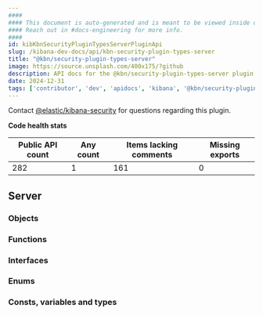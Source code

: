 ```yaml
---
####
#### This document is auto-generated and is meant to be viewed inside our experimental, new docs system.
#### Reach out in #docs-engineering for more info.
####
id: kibKbnSecurityPluginTypesServerPluginApi
slug: /kibana-dev-docs/api/kbn-security-plugin-types-server
title: "@kbn/security-plugin-types-server"
image: https://source.unsplash.com/400x175/?github
description: API docs for the @kbn/security-plugin-types-server plugin
date: 2024-12-31
tags: ['contributor', 'dev', 'apidocs', 'kibana', '@kbn/security-plugin-types-server']
---
```




Contact [@elastic/kibana-security](https://github.com/orgs/elastic/teams/kibana-security) for questions regarding this plugin.

**Code health stats**

| Public API count  | Any count | Items lacking comments | Missing exports |
|-------------------|-----------|------------------------|-----------------|
| 282 | 1 | 161 | 0 |

## Server

### Objects
<DocDefinitionList data={kbnSecurityPluginTypesServerObj.server.objects}/>

### Functions
<DocDefinitionList data={kbnSecurityPluginTypesServerObj.server.functions}/>

### Interfaces
<DocDefinitionList data={kbnSecurityPluginTypesServerObj.server.interfaces}/>

### Enums
<DocDefinitionList data={kbnSecurityPluginTypesServerObj.server.enums}/>

### Consts, variables and types
<DocDefinitionList data={kbnSecurityPluginTypesServerObj.server.misc}/>

